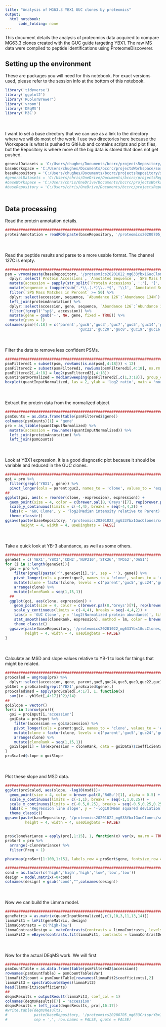 ```yaml
---
title: "Analysis of MG63.3 YBX1 GUC clones by proteomics"
output:
  html_notebook:
      code_folding: none
---
```


This document details the analysis of proteomics data acquired to compare MG63.3 clones created with the GUC guide targeting YBX1. The raw MS data were compiled to peptide identifications using ProteomeDiscoverer.

## Setting up the environment

These are packages you will need for this notebook. For exact versions used, please refer to the session info at the bottom of this notebook.

```r
library('tidyverse')
library('ggplot2')
library('RColorBrewer')
library('vroom')
library('DEqMS')
library('M3C')
```

<div style="margin-bottom:50px;"></div>

I want to set a base directory that we can use as a link to the directory where we will do most of the work. I use two directories here because the Workspace is what is pushed to GitHub and contains scripts and plot files, but the Repository is where more of the big data is stored that does not get pushed.

```r
generalDatasets = 'C:/Users/chughes/Documents/bccrc/projectsRepository/generalDatasets'
baseWorkspace = 'C:/Users/chughes/Documents/bccrc/projectsWorkspace/sorensenLab/relatedToYbx1'
baseRepository = 'C:/Users/chughes/Documents/bccrc/projectsRepository/sorensenLab/relatedToYbx1'
#generalDatasets = 'C:/Users/chris/OneDrive/Documents/bccrc/projectsRepository/generalDatasets'
#baseWorkspace = 'C:/Users/chris/OneDrive/Documents/bccrc/projectsWorkspace/sorensenLab/relatedToYbx1'
#baseRepository = 'C:/Users/chris/OneDrive/Documents/bccrc/projectsRepository/sorensenLab/relatedToYbx1'
```

<div style="margin-bottom:50px;"></div>

## Data processing

Read the protein annotation details.

```r
##########################################################################################
proteinAnnotation = readRDS(paste(baseRepository, '/proteomics20200705_mg633CrisprYbx1GucClones/uniprotHumanJul2020.fasta.annotated.rds', sep = ''))
```

<div style="margin-bottom:50px;"></div>

Read the peptide results and parse to a more usable format. The channel 127C is empty.

```r
##########################################################################################
psm = vroom(paste(baseRepository, '/proteomics20201022_mg633Ybx1GucClones/ch_20201020_mg633Ybx1GucClones_TMT16_HpH_allFrac_PSMs.txt', sep = '')) %>%
  dplyr::select(`Protein Accessions`, `Annotated Sequence`, `SPS Mass Matches in Percent`, `Abundance 126`:`Abundance 127N`, `Abundance 128N`:`Abundance 134N`) %>%
  mutate(accession = sapply(str_split(`Protein Accessions`, ';'), '[', 1)) %>%
  mutate(sequence = toupper(sub('.*\\.(.*)\\..*$', '\\1', `Annotated Sequence`))) %>%
  filter(`SPS Mass Matches in Percent` >= 50) %>%
  dplyr::select(accession, sequence, `Abundance 126`:`Abundance 134N`) %>%
  left_join(proteinAnnotation) %>%
  dplyr::select(accession, gene, sequence, `Abundance 126`:`Abundance 134N`) %>%
  filter(!grepl('^sp$', accession)) %>%
  mutate(gene = gsub('-', NA, gene, fixed = TRUE)) %>%
  mutate(psms = 1)
colnames(psm)[4:18] = c('parent','guc6','guc3','guc7','guc5','guc14','guc24','guc9','guc21',
                                 'guc22','guc20','guc8','guc19','guc16','guc2')
```

<div style="margin-bottom:50px;"></div>

Filter the data to remove less confident PSMs.

```r
##########################################################################################
psmFiltered1 = subset(psm, rowSums(is.na(psm[,4:18])) < 12)
psmFiltered2 = subset(psmFiltered1, rowSums(psmFiltered1[,4:18], na.rm = TRUE) > 100)
psmFiltered2[,4:18] = log2(psmFiltered2[,4:18])
quantInputNormalized = medianSweeping(psmFiltered2[,c(1,3:18)], group_col = 1)
boxplot(quantInputNormalized, las = 2, ylab = 'log2 ratio', main = 'normalized TMT data')
```

<div style="margin-bottom:50px;"></div>

Extract the protein data from the normalized object.

```r
##########################################################################################
psmCounts = as.data.frame(table(psmFiltered2$gene))
colnames(psmCounts)[1] = 'gene'
pro = as_tibble(quantInputNormalized) %>%
  mutate(accession = row.names(quantInputNormalized)) %>%
  left_join(proteinAnnotation) %>%
  left_join(psmCounts)
```

<div style="margin-bottom:50px;"></div>

Look at YBX1 expression. It is a good diagnostic plot because it should be variable and reduced in the GUC clones.

```r
##########################################################################################
goi = pro %>%
  filter(grepl('YBX1', gene)) %>%
  pivot_longer(cols = parent:guc2, names_to = 'clone', values_to = 'expression')
##
ggplot(goi, aes(x = reorder(clone, -expression), expression)) +
  geom_point(size = 4, color = c(brewer.pal(8,'Greys')[7], rep(brewer.pal(8,'RdBu')[1],14)), alpha = 0.5) +
  scale_y_continuous(limits = c(-4,4), breaks = seq(-4,4,2)) +
  labs(x = 'GUC Clone', y = 'log2(Median intensity relative to Parent)', title = 'GUC clone YB-1 abundance') +
  theme_classic()
ggsave(paste(baseRepository, '/proteomics20201022_mg633Ybx1GucClones/scatter_ybx1AbundanceAcrossClones.pdf', sep = ''),
       height = 4, width = 4, useDingbats = FALSE)
```

<div style="margin-bottom:50px;"></div>

Take a quick look at YB-3 abundance, as well as some others.

```r
##########################################################################################
geneSet = c('YBX1','YBX3','CDH2','NUP210','STK26','TPD52','OAS1')
for (i in 1:length(geneSet)){
  goi = pro %>%
    filter(grepl(paste('^',geneSet[i],'$', sep = ''), gene)) %>%
    pivot_longer(cols = parent:guc2, names_to = 'clone', values_to = 'expression') %>%
    mutate(clone = factor(clone, levels = c('parent','guc5','guc24','guc3','guc9','guc22','guc14','guc16','guc7','guc19','guc21','guc8','guc2','guc6','guc20'))) %>%
    arrange(clone) %>%
    mutate(cloneRank = seq(1,15,1))
  ##
  ggplot(goi, aes(clone, expression)) +
    geom_point(size = 4, color = c(brewer.pal(8,'Greys')[7], rep(brewer.pal(8,'RdBu')[1],14)), alpha = 0.5) +
    scale_y_continuous(limits = c(-4,4), breaks = seq(-4,4,2)) +
    labs(x = 'GUC Clone', y = 'log2(Normalized protein abundance)', title = paste('GUC clone ',geneSet[i], ' abundance', sep = '')) +
    stat_smooth(aes(cloneRank, expression), method = lm, color = brewer.pal(8,'RdBu')[8]) +
    theme_classic()
  ggsave(paste(baseRepository, '/proteomics20201022_mg633Ybx1GucClones/scatter_', geneSet[i], 'AbundanceAcrossClonesWithModel.pdf', sep = ''),
         height = 4, width = 4, useDingbats = FALSE)
}
```

<div style="margin-bottom:50px;"></div>

Calculate an MSD and slope values relative to YB-1 to look for things that might be related.

```r
##########################################################################################
proScaled = ungroup(pro) %>%
  dplyr::select(accession, gene, parent,guc5,guc24,guc3,guc9,guc22,guc14,guc16,guc7,guc19,guc21,guc8,guc2,guc6,guc20)
yb1Set = proScaled[grepl('YBX1',proScaled$gene),]
proScaled$msd = apply(proScaled[,4:17], 1, function(x)
  sum((x - yb1Set[,4:17])^2)/14)
##
goiSlope = vector()
for(i in 1:nrow(pro)){
  goi = proInput[i,'accession']
  goiData = proInput %>%
    filter(accession == goi$accession) %>%
    pivot_longer(cols = parent:guc2, names_to = 'clone', values_to = 'expression') %>%
    mutate(clone = factor(clone, levels = c('parent','guc5','guc24','guc3','guc9','guc22','guc14','guc16','guc7','guc19','guc21','guc8','guc2','guc6','guc20'))) %>%
    arrange(clone) %>%
    mutate(cloneRank = seq(1,15,1))
  goiSlope[i] = lm(expression ~ cloneRank, data = goiData)$coefficients[2]
}
proScaled$slope = goiSlope
```

<div style="margin-bottom:50px;"></div>

Plot these slope and MSD data.

```r
##########################################################################################
ggplot(proScaled, aes(slope, -log10(msd)))+
  geom_point(size = 4, color = brewer.pal(8,'RdBu')[1], alpha = 0.5) +
  scale_y_continuous(limits = c(-1,1), breaks = seq(-1,1,0.25)) +
  scale_x_continuous(limits = c(-0.5,0.25), breaks = seq(-0.5,0.25,0.25)) +
  labs(x = 'Regression line slope', y = '-log10(Mean squared deviation)', title = 'GUC clone YBX1 relationship') +
  theme_classic()
ggsave(paste(baseRepository, '/proteomics20201022_mg633Ybx1GucClones/scatter_msdLinearModelYbx1.pdf', sep = ''),
         height = 4, width = 4, useDingbats = FALSE)
```
##




```r
pro$cloneVariance = apply(pro[,1:15], 1, function(x) var(x, na.rm = TRUE))
proSort = pro %>%
  arrange(-cloneVariance) %>%
  filter(Freq > 1)

pheatmap(proSort[1:100,1:15], labels_row = proSort$gene, fontsize_row = 5)
```




```r
##########################################################################################
cond = as.factor(c('high','high','high','low','low','low'))
design = model.matrix(~0+cond) 
colnames(design) = gsub("cond","",colnames(design))
```

<div style="margin-bottom:50px;"></div>

Now we can build the Limma model.

```r
##########################################################################################
geneMatrix = as.matrix(quantInputNormalized[,c(1,10,3,11,13,14)])
limmaFit1 = lmFit(geneMatrix, design)
limmaContrasts = c('high-low')
limmaContrastDesign =  makeContrasts(contrasts = limmaContrasts, levels = design)
limmaFit2 = eBayes(contrasts.fit(limmaFit1, contrasts = limmaContrastDesign))
```

<div style="margin-bottom:50px;"></div>

Now for the actual DEqMS work. We will first

```r
##########################################################################################
psmCountTable = as.data.frame(table(psmFiltered2$accession))
rownames(psmCountTable) = psmCountTable$Var1
limmaFit2$count = psmCountTable[rownames(limmaFit2$coefficients),2]
limmaFit3 = spectraCounteBayes(limmaFit2)
head(limmaFit3$coefficients)
##
deqmsResults = outputResult(limmaFit3, coef_col = 1)
colnames(deqmsResults)[7] = 'accession'
deqmsResults = left_join(deqmsResults, pro[,16:17])
#write.table(deqmsResults, 
#            paste(baseRepository, '/proteomics20200705_mg633CrisprYbx1GucClones/dataset_deqmsGuc4-Parent.csv', sep = ''),
#            sep = ',', row.names = FALSE, quote = FALSE)
```


